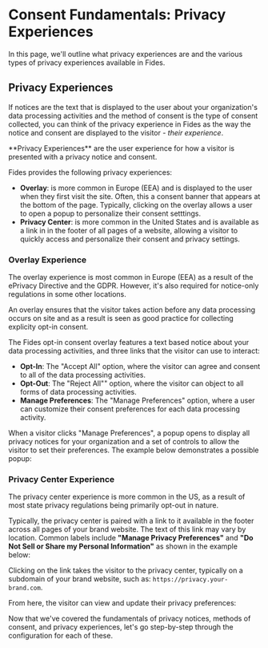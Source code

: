 
# Consent Fundamentals: Privacy Experiences

<TutorialKey duration="5" product="Fides" topic="Consent Management"/>

In this page, we'll outline what privacy experiences are and the various types of privacy experiences available in Fides.

## Privacy Experiences
If notices are the text that is displayed to the user about your organization's data processing activities and the method of consent is the type of consent collected, you can think of the privacy experience in Fides as the way the notice and consent are displayed to the visitor - _their experience_.

<Callout type="info" emoji="">
**Privacy Experiences** are the user experience for how a visitor is presented with a privacy notice and consent.
</Callout>


Fides provides the following privacy experiences:
* **Overlay**: is more common in Europe (EEA) and is displayed to the user when they first visit the site. Often, this a consent banner that appears at the bottom of the page. Typically, clicking on the overlay allows a user to open a popup to personalize their consent setttings.
* **Privacy Center**: is more common in the United States and is available as a link in in the footer of all pages of a website, allowing a visitor to quickly access and personalize their consent and privacy settings.

### Overlay Experience
The overlay experience is most common in Europe (EEA) as a result of the ePrivacy Directive and the GDPR. However, it's also required for notice-only regulations in some other locations.

An overlay ensures that the visitor takes action before any data processing occurs on site and as a result is seen as good practice for collecting explicity opt-in consent.

<Screenshot img="/docs/assets/img/tutorials/consent-management/consent-management-banner.gif" description="Consent Management - Opt-in Banner" />

The Fides opt-in consent overlay features a text based notice about your data processing activities, and three links that the visitor can use to interact:

* **Opt-In**: The "Accept All" option, where the visitor can agree and consent to all of the data processing activities.
* **Opt-Out**: The "Reject All"" option, where the visitor can object to all forms of data processing activities.
* **Manage Preferences**: The "Manage Preferences" option, where a user can customize their consent preferences for each data processing activity.

When a visitor clicks "Manage Preferences", a popup opens to display all privacy notices for your organization and a set of controls to allow the visitor to set their preferences. The example below demonstrates a possible popup:

<Screenshot img="/docs/assets/img/tutorials/consent-management/consent-management-popup.gif" description="Consent Management - Opt-in Popup" mw="420"/>

### Privacy Center Experience

The privacy center experience is more common in the US, as a result of most state privacy regulations being primarily opt-out in nature.

Typically, the privacy center is paired with a link to it available in the footer across all pages of your brand website. The text of this link may vary by location. Common labels include **"Manage Privacy Preferences"** and **"Do Not Sell or Share my Personal Information"** as shown in the example below:

<Screenshot img="/docs/assets/img/tutorials/consent-management/consent-management-dns-link.gif" description="Consent Management - Do Not Sell or Share My Personal Information" />

Clicking on the link takes the visitor to the privacy center, typically on a subdomain of your brand website, such as: `https://privacy.your-brand.com`.

From here, the visitor can view and update their privacy preferences:

<Screenshot img="/docs/assets/img/tutorials/consent-management/consent-management-privacy-center.gif" description="Consent Management - Privacy Center" mw="550" />

Now that we've covered the fundamentals of privacy notices, methods of consent, and privacy experiences, let's go  step-by-step through the configuration for each of these.

